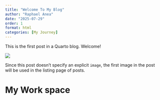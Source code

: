 ```yaml
---
title: "Welcome To My Blog"
author: "Raphael Anea"
date: "2025-07-29"
order: 1
format: html
categories: [My Journey]
---
```


This is the first post in a Quarto blog. Welcome!

![](thumbnail.jpg)

Since this post doesn't specify an explicit `image`, the first image in the post will be used in the listing page of posts.

# My Work space

